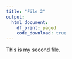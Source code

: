 ---
title: "File 2"
output:   
  html_document: 
    df_print: paged
    code_download: true
---

This is my second file.
